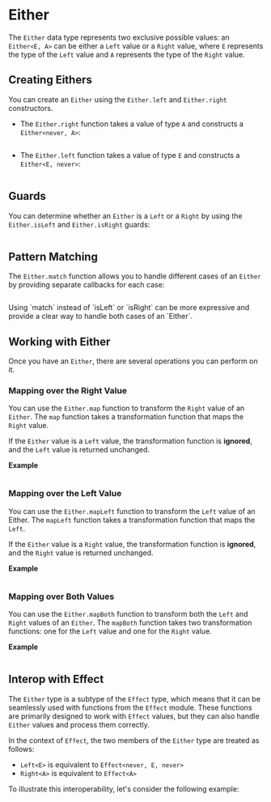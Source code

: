 
# Either

The `Either` data type represents two exclusive possible values: an `Either<E, A>` can be either a `Left` value or a `Right` value, where `E` represents the type of the `Left` value and `A` represents the type of the `Right` value.

## Creating Eithers

You can create an `Either` using the `Either.left` and `Either.right` constructors.

- The `Either.right` function takes a value of type `A` and constructs a `Either<never, A>`:

  ```ts file=<rootDir>/src/reference/data-types/either/right.ts

  ```

- The `Either.left` function takes a value of type `E` and constructs a `Either<E, never>`:

  ```ts file=<rootDir>/src/reference/data-types/either/left.ts

  ```

## Guards

You can determine whether an `Either` is a `Left` or a `Right` by using the `Either.isLeft` and `Either.isRight` guards:

```ts file=<rootDir>/src/reference/data-types/either/guards.ts

```

## Pattern Matching

The `Either.match` function allows you to handle different cases of an `Either` by providing separate callbacks for each case:

```ts file=<rootDir>/src/reference/data-types/either/match.ts

```

<Idea>
  Using `match` instead of `isLeft` or `isRight` can be more expressive and
  provide a clear way to handle both cases of an `Either`.
</Idea>

## Working with Either

Once you have an `Either`, there are several operations you can perform on it.

### Mapping over the Right Value

You can use the `Either.map` function to transform the `Right` value of an `Either`.
The `map` function takes a transformation function that maps the `Right` value.

If the `Either` value is a `Left` value, the transformation function is **ignored**, and the `Left` value is returned unchanged.

**Example**

```ts file=<rootDir>/src/reference/data-types/either/map.ts

```

### Mapping over the Left Value

You can use the `Either.mapLeft` function to transform the `Left` value of an Either. The `mapLeft` function takes a transformation function that maps the `Left`.

If the `Either` value is a `Right` value, the transformation function is **ignored**, and the `Right` value is returned unchanged.

**Example**

```ts file=<rootDir>/src/reference/data-types/either/mapLeft.ts

```

### Mapping over Both Values

You can use the `Either.mapBoth` function to transform both the `Left` and `Right` values of an `Either`. The `mapBoth` function takes two transformation functions: one for the `Left` value and one for the `Right` value.

**Example**

```ts file=<rootDir>/src/reference/data-types/either/mapBoth.ts

```

## Interop with Effect

The `Either` type is a subtype of the `Effect` type, which means that it can be seamlessly used with functions from the `Effect` module. These functions are primarily designed to work with `Effect` values, but they can also handle `Either` values and process them correctly.

In the context of `Effect`, the two members of the `Either` type are treated as follows:

- `Left<E>` is equivalent to `Effect<never, E, never>`
- `Right<A>` is equivalent to `Effect<A>`

To illustrate this interoperability, let's consider the following example:

```ts file=<rootDir>/src/reference/data-types/either/interop-effect.ts

```
